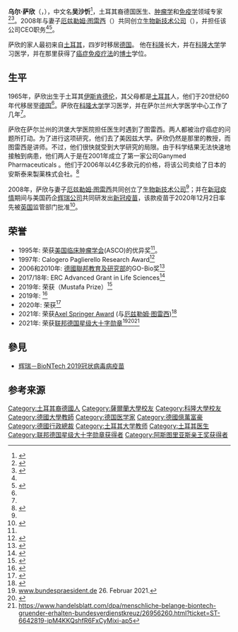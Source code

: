 {{Infobox person
| name = 乌尔·萨欣
| image = Ugur Sahin v1.jpg
| native_name = Uğur Şahin
| gender = 男
| birth_date = {{Birth date and age|1965|9|29}}
| birth_place = {{土耳其}}[[哈塔伊省|哈塔伊省]][[伊斯肯德倫|伊斯肯德倫]]
| nationality = {{德国}}
| occupation = {{Hlist
|肿瘤学教授|生物新技术公司CEO}}
| years_active = 1991年至今
| employer = {{Unbulleted list
|[[科隆大学|科隆大学]]
|[[薩爾蘭大學|薩爾蘭大學]]
|苏黎世大学医院
|美因茨大学医学中心
|[[生物新技术公司|生物新技术公司]]}}
| organization = {{Unbulleted list
|德国免疫学会
|美国癌症研究协会
|美国临床肿瘤学会
}}
| known_for = {{Unbulleted list|[[生物新技术公司|生物新技术公司]]|[[新冠疫苗|新冠疫苗]]}}
| net worth = 52亿美元<ref name="forbes">{{cite web|url=https://www.forbes.com/profile/ugur-sahin/|title=Ugur Sahin|work=Forbes|access-date=8 December 2020|archive-date=2021-01-26|archive-url=https://web.archive.org/web/20210126075519/https://www.forbes.com/profile/ugur-sahin/|dead-url=no}}</ref>
| spouse = {{Internal link helper/en|厄兹勒姆·图雷西|Özlem Türeci}}
| website = {{URL|1=biontech.de/de/our-dna/fuehrungsteam|2=Profile at BioNTech}}
| alma_mater = {{Unbulleted list|[[科隆大学|科隆大学]]|[[萨尔大学|萨尔大学]]}}
| office = [[生物新技术公司|生物新技术公司]][[CEO|CEO]]
}}'''乌尔·萨欣'''（{{Lang-tr|'''Uğur Şahin'''}}，{{Bd|1965年|9月29日}}），中文名'''吴沙忻'''<ref>{{cite web |title=欢迎与中国企业深化疫苗合作 李强视频连线德国拜恩泰科公司创始人吴沙忻 |url=http://www.shanghai.gov.cn/nw4411/20210422/cd59795bb1034fb6849b8b9a077d84d9.html |website=www.shanghai.gov.cn |accessdate=2021-04-24 |archive-date=2021-04-24 |archive-url=https://web.archive.org/web/20210424075614/http://www.shanghai.gov.cn/nw4411/20210422/cd59795bb1034fb6849b8b9a077d84d9.html }}</ref>，土耳其裔德国医生、[[肿瘤学|肿瘤学]]和[[免疫学|免疫学]]领域专家<ref name=":0">{{Cite web|title=研发新冠肺炎疫苗的土耳其裔夫妇被英国《金融时报》评为“年度人物”|url=https://baijiahao.baidu.com/s?id=1686321053774586501|accessdate=2020-12-24|author=土耳其驻北京大使馆|date=2020-12-17|format=|publisher=|language=zh|archiveurl=https://web.archive.org/web/20201224152820/https://baijiahao.baidu.com/s?id=1686321053774586501|archivedate=2020-12-24|dead-url=no}}</ref><ref>{{Citation|language=de|author=Johannes Göbel|url=https://www.deutschland.de/de/topic/wissen/universitaet-forschung/erfolgreiches-mainzer-modell|title=Erfolgreiches "Mainzer Modell"|website=Deutschland-Portal|publisher=Fazit Communication, German Federal Foreign Office|date=2015-03-26|access-date=2020-10-26|archive-date=2021-01-12|archive-url=https://web.archive.org/web/20210112124635/https://www.deutschland.de/de/topic/wissen/universitaet-forschung/erfolgreiches-mainzer-modell|dead-url=no}}</ref>。2008年与妻子[[厄兹勒姆·图雷西|厄兹勒姆·图雷西]]（{{lang|tr|ÖzlemTüreci}}）共同创立[[生物新技术公司|生物新技术公司]]（{{lang|de|BioNTech SE}}），并担任该公司CEO职务<ref name=":0" /><ref>{{Citation|language=de|author=Hatice Akyün|url=http://www.tagesspiegel.de/gesellschaft/wir-sind-impfstoff-ueber-zwei-wissenschaftler-die-nicht-nur-hoffnung-gegen-das-virus-machen/25771136.html|title="Wir sind Impfstoff": Über zwei Wissenschaftler, die nicht nur Hoffnung gegen das Virus machen.|newspaper=Der Tagesspiegel|date=2020-04-26|access-date=2020-10-26|archive-date=2021-02-04|archive-url=https://web.archive.org/web/20210204151754/https://www.tagesspiegel.de/gesellschaft/wir-sind-impfstoff-ueber-zwei-wissenschaftler-die-nicht-nur-hoffnung-gegen-das-virus-machen/25771136.html|dead-url=no}}</ref>。

萨欣的家人最初来自[[土耳其|土耳其]]，四岁时移居[[德国|德国]]。 他在[[科隆|科隆]]长大，并在[[科隆大学|科隆大学]]学习医学，并在那里获得了[[癌症免疫疗法|癌症免疫疗法]]的[[博士|博士]]学位。

== 生平 ==
1965年，萨欣出生于土耳其[[伊斯肯德倫|伊斯肯德伦]]，其父母都是[[土耳其|土耳其]]人，他们于20世纪60年代移居至[[德国|德国]]<ref name=":0" />。萨欣在[[科隆大学|科隆大学]]学习医学，并在萨尔兰州大学医学中心工作了几年<ref name=":0" />。

萨欣在萨尔兰州的洪堡大学医院担任医生时遇到了图雷西。两人都被治疗癌症的问题所打动。为了进行这项研究，他们去了美因兹大学。萨欣仍然是那里的教授，而图雷西是讲师。不过，他们很快就受到大学研究的局限。由于科学结果无法快速地接触到病患，他们两人于是在2001年成立了第一家公司Ganymed Pharmaceuticals 。他们于2006年以4亿多欧元的价格，将该公司卖给了日本的安斯泰来製薬株式会社。<ref>{{cite news |author1=Tnews |title=辉瑞新冠肺炎疫苗 出自两名移工家庭的第二代 |url=https://www.topicnews.cn/tech/2-immigrant-children-developed-covid-vaccine |accessdate=2021-07-21 |work=全球新知 |agency=Topic News |date=2021-02-04 |archive-date=2021-07-23 |archive-url=https://web.archive.org/web/20210723115539/https://www.topicnews.cn/tech/2-immigrant-children-developed-covid-vaccine }}</ref>

2008年，萨欣与妻子[[厄兹勒姆·图雷西|厄兹勒姆·图雷西]]共同创立了[[生物新技术公司|生物新技术公司]]<ref name=":0" />；并在[[2019冠状病毒病疫情|新冠疫情]]期间与美国药企[[辉瑞公司|辉瑞公司]]共同研发出[[辉瑞－BioNTech_2019冠状病毒病疫苗|新冠疫苗]]，该款疫苗于2020年12月2日率先被[[英国|英国]]监管部门批准<ref>{{Cite web|title=UK medicines regulator gives approval for first UK COVID-19 vaccine|url=https://www.gov.uk/government/news/uk-medicines-regulator-gives-approval-for-first-uk-covid-19-vaccine|accessdate=2020-12-24|author=Medicines and Healthcare products Regulatory Agency|date=2020-12-02|format=|publisher=www.gov.uk|language=en|archiveurl=https://web.archive.org/web/20201224150359/https://www.gov.uk/government/news/uk-medicines-regulator-gives-approval-for-first-uk-covid-19-vaccine|archivedate=2020-12-24|dead-url=no}}</ref>。
{{Commons category}}

== 荣誉 ==
* 1995年: 荣获[[美国临床肿瘤学会|美国临床肿瘤学会]](ASCO)的优异奖<ref name=":0" />。
* 1997年: Calogero Paglierello Research Award<ref>{{Citation|language=en|url=https://www.birmingham.ac.uk/schools/cancer/events/spring-2015/Dr-Professor-Ugur-Sahin.aspx|title=Ugur Sahin, Managing Director (Science and Research) of Translational Oncology at the University Medical Center of the Johannes Gutenberg University Mainz – Tron|publisher=University of Birmingham|access-date=October 26, 2020|archive-date=2017-05-03|archive-url=https://web.archive.org/web/20170503044244/http://www.birmingham.ac.uk/schools/cancer/events/spring-2015/Dr-Professor-Ugur-Sahin.aspx}}</ref>
* 2006和2010年: [[德國聯邦教育及研究部|德國聯邦教育及研究部]]的GO-Bio奖<ref>{{Citation|language=de|url=https://go-bio.de/de/erfolge-1713.html|title=GO-Bio Erfolge|publisher=Bundesministerium für Bildung und Forschung (BMBF)|access-date=October 26, 2020|archive-date=2021-04-17|archive-url=https://web.archive.org/web/20210417221640/https://www.go-bio.de/de/erfolge-1713.html}}</ref>
* 2017/18年: ERC Advanced Grant in Life Sciences<ref>{{Citation|language=de|url=https://www.wissenschaftsallianz-mainz.de/en/news-detail/prof-ugur-sahin-receives-prestigious-european-research-council-erc-advanced-grant-for-personalize/|title=Prof. Ugur Sahin Receives Prestigious European Research Council (ERC) Advanced Grant for Personalized Cancer Vaccines|publisher=Mainzer Wissenschaftsallianz|date=April 19, 2018|access-date=October 26, 2020|archive-date=2020-12-08|archive-url=https://web.archive.org/web/20201208100739/https://www.wissenschaftsallianz-mainz.de/en/news-detail/prof-ugur-sahin-receives-prestigious-european-research-council-erc-advanced-grant-for-personalize/}}</ref>
* 2019年: 荣获{{link-en|穆斯塔法奖|Mustafa Prize}}（Mustafa Prize）<ref>{{Citation|language=en|url=https://www.mustafaprize.org/laureates2019|title=The 2019 Mustafa Prize Laureates|access-date=October 26, 2020|archive-date=2020-11-10|archive-url=https://web.archive.org/web/20201110111722/https://mustafaprize.org/laureates2019}}</ref>
* 2019年: {{link-de|德国癌症奖|Deutscher Krebspreis}}<ref>{{Citation|language=de|url=https://dktk.dkfz.de/de/ueber-uns/news/viermal-deutscher-krebspreis-fuer-dktk-wissenschaftler|title=Viermal Deutscher Krebspreis für DKTK Wissenschaftler|publisher=Deutsches Konsortium für Translationale Krebsforschung (DKTK) – Deutsches Krebsforschungszentrum|date=February 28, 2019|access-date=October 26, 2020|archive-date=2021-04-17|archive-url=https://web.archive.org/web/20210417225920/https://dktk.dkfz.de/de/ueber-uns/news/viermal-deutscher-krebspreis-fuer-dktk-wissenschaftler}}</ref>
* 2020年: 荣获{{link-en|德国国家可持续发展奖|The National German Sustainability Award}}<ref name="Deutscher Nachhaltigkeitspreis">{{Cite web | title=Deutscher Nachhaltigkeitspreis: Startseite | website=Deutscher Nachhaltigkeitspreis | url=https://www.nachhaltigkeitspreis.de/ | language=de | access-date=December 17, 2020 | archive-date=2021-03-20 | archive-url=https://web.archive.org/web/20210320061034/https://www.nachhaltigkeitspreis.de/ }}</ref>
* 2021年: 荣获[[Axel_Springer_Award|Axel Springer Award]] (与[[厄兹勒姆·图雷西|厄兹勒姆·图雷西]])<ref>{{Literatur |Titel=Axel Springer Award 2021 geht an Biontech-Gründer |Sammelwerk=Die Welt |Datum=2020-12-23 |Online=https://www.welt.de/wirtschaft/article223136654/Axel-Springer-Award-2021-an-Biontech-Gruender-Oezlem-Tuereci-Ugur-Sahin.html |Abruf=2020-12-23}}</ref>
* 2021年: 荣获[[联邦十字勋章|联邦德国星级大十字勋章]]<ref>[https://www.bundespraesident.de/SharedDocs/Pressemitteilungen/DE/2021/02/210226-OV-Tuereci-Sahin.html;jsessionid=C082F4DFDF41AD71C7FD8F99F81D2DB4.2_cid361 www.bundespraesident.de] {{Wayback|url=https://www.bundespraesident.de/SharedDocs/Pressemitteilungen/DE/2021/02/210226-OV-Tuereci-Sahin.html;jsessionid=C082F4DFDF41AD71C7FD8F99F81D2DB4.2_cid361 |date=20210417220308 }} 26. Februar 2021.</ref><ref>{{Cite web |url=https://www.sueddeutsche.de/leben/auszeichnungen-biontech-gruender-erhalten-bundesverdienstkreuz-dpa.urn-newsml-dpa-com-20090101-210226-99-608076 |title=存档副本 |access-date=2021-04-17 |archive-date=2021-06-12 |archive-url=https://web.archive.org/web/20210612155148/https://www.sueddeutsche.de/leben/auszeichnungen-biontech-gruender-erhalten-bundesverdienstkreuz-dpa.urn-newsml-dpa-com-20090101-210226-99-608076 }}</ref><ref>https://www.handelsblatt.com/dpa/menschliche-belange-biontech-gruender-erhalten-bundesverdienstkreuz/26956260.html?ticket=ST-6642819-ipM4KKQshfR6FxCyMixi-ap5</ref>

== 參見 ==
*[[辉瑞－BioNTech_2019冠状病毒病疫苗|辉瑞－BioNTech 2019冠状病毒病疫苗]]

== 参考来源 ==
{{reflist}}

{{authority control}}
{{DEFAULTSORT:Sahin, Uğur}}

[[Category:土耳其裔德國人|Category:土耳其裔德國人]]
[[Category:薩爾蘭大學校友|Category:薩爾蘭大學校友]]
[[Category:科隆大學校友|Category:科隆大學校友]]
[[Category:德國大學教師|Category:德國大學教師]]
[[Category:德国医学家|Category:德国医学家]]
[[Category:德國億萬富豪|Category:德國億萬富豪]]
[[Category:德國行政總裁|Category:德國行政總裁]]
[[Category:土耳其大学教师|Category:土耳其大学教师]]
[[Category:土耳其医生|Category:土耳其医生]]
[[Category:联邦德国星级大十字勋章获得者|Category:联邦德国星级大十字勋章获得者]]
[[Category:阿斯图里亚斯亲王奖获得者|Category:阿斯图里亚斯亲王奖获得者]]